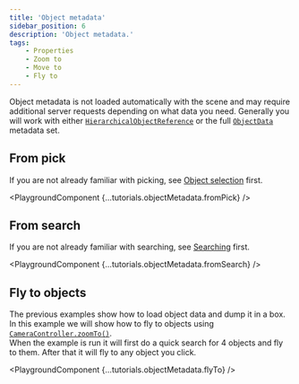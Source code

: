 ---
title: 'Object metadata'
sidebar_position: 6
description: 'Object metadata.'
tags: 
    - Properties
    - Zoom to
    - Move to
    - Fly to
---


Object metadata is not loaded automatically with the scene and may require additional server requests depending on what data you need. 
Generally you will work with either <code>[HierarchicalObjectReference](/docs/webgl-api/interfaces/NovoRender.HierarcicalObjectReference)</code> or the full <code>[ObjectData](/docs/webgl-api/interfaces/NovoRender.ObjectData)</code> metadata set.

## From pick
If you are not already familiar with picking, see [Object selection](./object_selection) first. 

<PlaygroundComponent {...tutorials.objectMetadata.fromPick} />

## From search
If you are not already familiar with searching, see [Searching](./searching) first. 

<PlaygroundComponent {...tutorials.objectMetadata.fromSearch} />

## Fly to objects
The previous examples show how to load object data and dump it in a box.  
In this example we will show how to fly to objects using <code>[CameraController.zoomTo()](/docs/webgl-api/interfaces/NovoRender.CameraController#zoomto)</code>.  
When the example is run it will first do a quick search for 4 objects and fly to them. After that it will fly to any object you click.

<PlaygroundComponent {...tutorials.objectMetadata.flyTo} />
